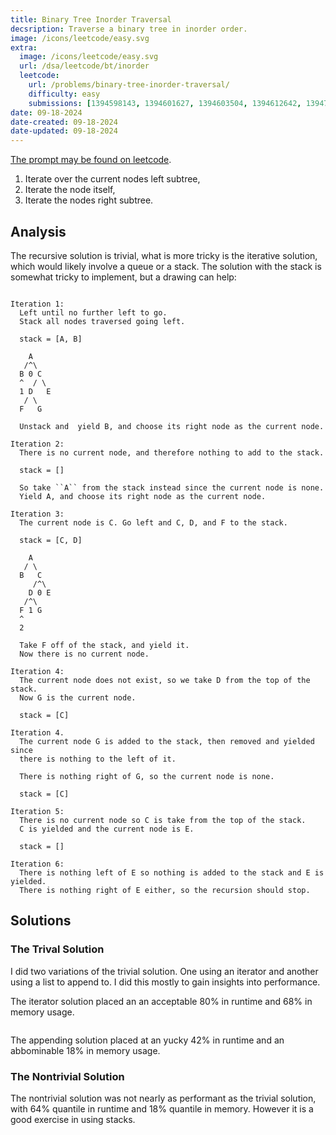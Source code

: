 ```yaml
---
title: Binary Tree Inorder Traversal
decsription: Traverse a binary tree in inorder order.
image: /icons/leetcode/easy.svg
extra:
  image: /icons/leetcode/easy.svg
  url: /dsa/leetcode/bt/inorder
  leetcode:
    url: /problems/binary-tree-inorder-traversal/
    difficulty: easy
    submissions: [1394598143, 1394601627, 1394603504, 1394612642, 1394700463]
date: 09-18-2024
date-created: 09-18-2024
date-updated: 09-18-2024
---
```



[The prompt may be found on leetcode](https://leetcode.com/problems/binary-tree-inorder-traversal/description/).


1. Iterate over the current nodes left subtree,
2. Iterate the node itself,
3. Iterate the nodes right subtree.


## Analysis

The recursive solution is trivial, what is more tricky is the iterative 
solution, which would likely involve a queue or a stack. The solution with the 
stack is somewhat tricky to implement, but a drawing can help:

```

Iteration 1:
  Left until no further left to go. 
  Stack all nodes traversed going left.

  stack = [A, B]

    A 
   /^\
  B 0 C
  ^  / \
  1 D   E
   / \
  F   G

  Unstack and  yield B, and choose its right node as the current node. 
  
Iteration 2:
  There is no current node, and therefore nothing to add to the stack.

  stack = []

  So take ``A`` from the stack instead since the current node is none.
  Yield A, and choose its right node as the current node. 

Iteration 3:
  The current node is C. Go left and C, D, and F to the stack.

  stack = [C, D]

    A 
   / \
  B   C
     /^\
    D 0 E
   /^\
  F 1 G
  ^
  2

  Take F off of the stack, and yield it.
  Now there is no current node.

Iteration 4:
  The current node does not exist, so we take D from the top of the stack.
  Now G is the current node.
  
  stack = [C]

Iteration 4.
  The current node G is added to the stack, then removed and yielded since 
  there is nothing to the left of it. 

  There is nothing right of G, so the current node is none.
  
  stack = [C]

Iteration 5:
  There is no current node so C is take from the top of the stack.
  C is yielded and the current node is E.

  stack = []

Iteration 6:
  There is nothing left of E so nothing is added to the stack and E is yielded.
  There is nothing right of E either, so the recursion should stop.
```


## Solutions

### The Trival Solution

I did two variations of the trivial solution. One using an iterator and another
using a list to append to. I did this mostly to gain insights into performance.

The iterator solution placed an an acceptable $80\%$ in runtime and $68\%$ in 
memory usage.

```.python
```

The appending solution placed at an yucky $42\%$ in runtime and an abbominable 
$18\%$ in memory usage.


### The Nontrivial Solution

The nontrivial solution was not nearly as performant as the trivial solution,
with $64\%$ quantile in runtime and $18\%$ quantile in memory. However it is a 
good exercise in using stacks.

```.python
```


